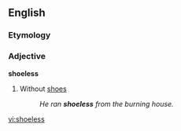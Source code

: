 ==English==

===Etymology===
{{suffix|shoe|less}}

===Adjective===
'''shoeless'''

# Without [[shoes]]
#: ''He ran '''shoeless''' from the burning house.''

[[vi:shoeless]]